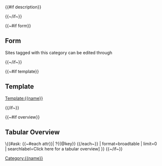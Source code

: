 {{#if description}}<div class="description">{{description}}</div>

{{~/if~}}

{{~#if form}}
==Form==
Sites tagged with this category can be edited through [[Has default form::{{name}}|{{title}}]]

{{~/if~}}

{{~#if template}}
==Template==
[[Template:{{name}}]]

{{/if~}}

{{~#if overview}}
==Tabular Overview==
\{{#ask: [[Category:{{name}}]]
{{~#each attr}}| ?{{@key}}
{{/each~}}
| format=broadtable
| limit=0
| searchlabel=Click here for a tabular overview]
}}
{{~/if~}}
